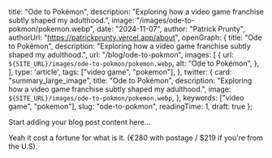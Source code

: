 
  title: "Ode to Pokémon",
  description: "Exploring how a video game franchise subtly shaped my adulthood.",
  image: "/images/ode-to-pokmon/pokemon.webp",
  date: "2024-11-07",
  author: "Patrick Prunty",
  authorUrl: "https://patrickprunty.vercel.app/about",
  openGraph: {
    title: "Ode to Pokémon",
    description: "Exploring how a video game franchise subtly shaped my adulthood.",
    url: "/blog/ode-to-pokmon",
    images: [
      {
        url: `${SITE_URL}/images/ode-to-pokmon/pokemon.webp`,
        alt: "Ode to Pokémon",
      },
    ],
    type: 'article',
    tags: ["video game", "pokemon"],
  },
  twitter: {
    card: "summary_large_image",
    title: "Ode to Pokémon",
    description: "Exploring how a video game franchise subtly shaped my adulthood.",
    image: `${SITE_URL}/images/ode-to-pokmon/pokemon.webp`,
  },
  keywords: ["video game", "pokemon"],
  slug: "ode-to-pokmon",
  readingTime: 1,
  draft: true
};

Start adding your blog post content here...


Yeah it cost a fortune for what is it. (€280 with postage / $219 if you're from the U.S).